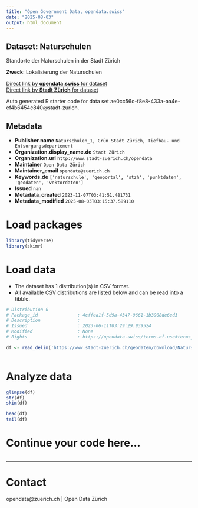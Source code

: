 ```yaml
---
title: "Open Government Data, opendata.swiss"
date: "2025-08-03"
output: html_document
---
```


## Dataset: Naturschulen

Standorte der Naturschulen in der Stadt Zürich

**Zweck**: Lokalisierung der Naturschulen

[Direct link by **opendata.swiss** for dataset](https://opendata.swiss/de/dataset/naturschulen)<br>
[Direct link by **Stadt Zürich** for dataset](https://data.stadt-zuerich.ch/dataset/geo_naturschulen)

Auto generated R starter code for data set ae0cc56c-f8e8-433a-aa4e-ef4b6454c840@stadt-zurich.

## Metadata

- **Publisher.name** `Naturschulen_1, Grün Stadt Zürich, Tiefbau- und Entsorgungsdepartement`
- **Organization.display_name.de** `Stadt Zürich`
- **Organization.url** `http://www.stadt-zuerich.ch/opendata`
- **Maintainer** `Open Data Zürich`
- **Maintainer_email** `opendata@zuerich.ch`
- **Keywords.de** `['naturschule', 'geoportal', 'stzh', 'punktdaten', 'geodaten', 'vektordaten']`
- **Issued** `nan`
- **Metadata_created** `2023-11-07T03:41:51.481731`
- **Metadata_modified** `2025-08-03T03:15:37.589110`


# Load packages

```r

library(tidyverse)
library(skimr)

```

# Load data

-   The dataset has 1 distribution(s) in CSV format.
-   All available CSV distributions are listed below and can be read into a tibble.

```r

# Distribution 0
# Package_id               : 4cffea1f-5d9a-4347-9661-1b3908de6ed3
# Description              : 
# Issued                   : 2023-06-11T03:29:29.939524
# Modified                 : None
# Rights                   : https://opendata.swiss/terms-of-use#terms_open

df <- read_delim('https://www.stadt-zuerich.ch/geodaten/download/Naturschulen?format=10008')



```

# Analyze data

```r

glimpse(df)
str(df)
skim(df)

head(df)
tail(df)

```

# Continue your code here...

```r

```

------------------------------------------------------------------------

# Contact

opendata@zuerich.ch | Open Data Zürich
